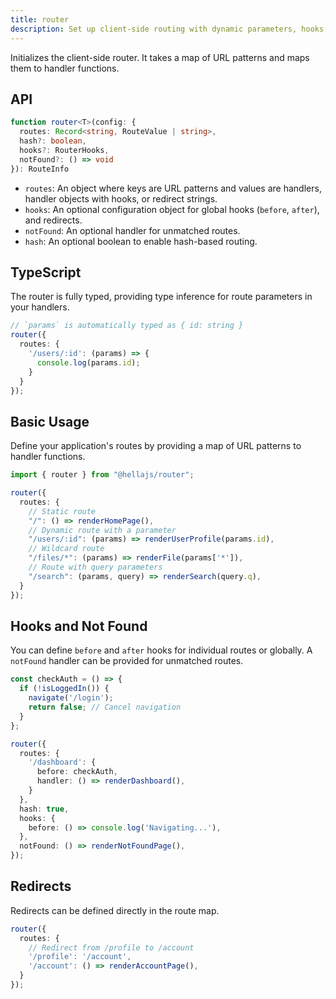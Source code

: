 ```yaml
---
title: router
description: Set up client-side routing with dynamic parameters, hooks, redirects, and notFound handling.
---
```


Initializes the client-side router. It takes a map of URL patterns and maps them to handler functions.

## API

```typescript
function router<T>(config: {
  routes: Record<string, RouteValue | string>,
  hash?: boolean,
  hooks?: RouterHooks,
  notFound?: () => void
}): RouteInfo
```
- `routes`: An object where keys are URL patterns and values are handlers, handler objects with hooks, or redirect strings.
- `hooks`: An optional configuration object for global hooks (`before`, `after`), and redirects.
- `notFound`: An optional handler for unmatched routes.
- `hash`: An optional boolean to enable hash-based routing.

## TypeScript

The router is fully typed, providing type inference for route parameters in your handlers.

```typescript
// `params` is automatically typed as { id: string }
router({
  routes: {
    '/users/:id': (params) => {
      console.log(params.id);
    }
  }
});
```

## Basic Usage

Define your application's routes by providing a map of URL patterns to handler functions.

```typescript
import { router } from "@hellajs/router";

router({
  routes: {
    // Static route
    "/": () => renderHomePage(),
    // Dynamic route with a parameter
    "/users/:id": (params) => renderUserProfile(params.id),
    // Wildcard route
    "/files/*": (params) => renderFile(params['*']),
    // Route with query parameters
    "/search": (params, query) => renderSearch(query.q),
  }
});
```

## Hooks and Not Found

You can define `before` and `after` hooks for individual routes or globally. A `notFound` handler can be provided for unmatched routes.

```typescript
const checkAuth = () => {
  if (!isLoggedIn()) {
    navigate('/login');
    return false; // Cancel navigation
  }
};

router({
  routes: {
    '/dashboard': {
      before: checkAuth,
      handler: () => renderDashboard(),
    }
  },
  hash: true,
  hooks: {
    before: () => console.log('Navigating...'),
  },
  notFound: () => renderNotFoundPage(),
});
```

## Redirects

Redirects can be defined directly in the route map.

```typescript
router({
  routes: {
    // Redirect from /profile to /account
    '/profile': '/account',
    '/account': () => renderAccountPage(),
  }
});
```